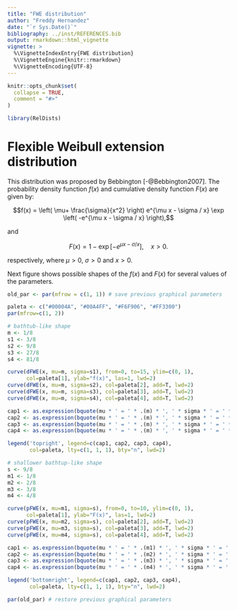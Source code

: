---
title: "FWE distribution"
author: "Freddy Hernandez"
date: "`r Sys.Date()`"
bibliography: ../inst/REFERENCES.bib
output: rmarkdown::html_vignette
vignette: >
  %\VignetteIndexEntry{FWE distribution}
  %\VignetteEngine{knitr::rmarkdown}
  %\VignetteEncoding{UTF-8}
---

```{r, include = FALSE}
knitr::opts_chunk$set(
  collapse = TRUE,
  comment = "#>"
)
```

```{r setup}
library(RelDists)
```

# Flexible Weibull extension distribution
This distribution was proposed by Bebbington [-@Bebbington2007]. The probability density function $f(x)$ and cumulative density function $F(x)$ are given by:

$$f(x) = \left( \mu+ \frac{\sigma}{x^2} \right) e^{\mu x - \sigma / x} \exp \left( -e^{\mu x - \sigma / x} \right),$$   

and

$$F(x) = 1 - \exp[-e^{\mu x - \sigma / x}], \quad x > 0.$$

respectively, where $\mu > 0$, $\sigma > 0$ and $x > 0$.

Next figure shows possible shapes of the $f(x)$ and $F(x)$ for several values of the parameters.

```{r fig.height=5, fig.width=8, echo=FALSE}
old_par <- par(mfrow = c(1, 1)) # save previous graphical parameters

paleta <- c("#00004A", "#00A4FF", "#F6F906", "#FF3300")
par(mfrow=c(1, 2))

# bathtub-like shape
m <- 1/8
s1 <- 3/8
s2 <- 9/8
s3 <- 27/8
s4 <- 81/8

curve(dFWE(x, mu=m, sigma=s1), from=0, to=15, ylim=c(0, 1), 
      col=paleta[1], ylab="f(x)", las=1, lwd=2)
curve(dFWE(x, mu=m, sigma=s2), col=paleta[2], add=T, lwd=2)
curve(dFWE(x, mu=m, sigma=s3), col=paleta[3], add=T, lwd=2)
curve(dFWE(x, mu=m, sigma=s4), col=paleta[4], add=T, lwd=2)

cap1 <- as.expression(bquote(mu * ' = ' * .(m) * ', ' * sigma * ' = ' * .(s1)))
cap2 <- as.expression(bquote(mu * ' = ' * .(m) * ', ' * sigma * ' = ' * .(s2)))
cap3 <- as.expression(bquote(mu * ' = ' * .(m) * ', ' * sigma * ' = ' * .(s3)))
cap4 <- as.expression(bquote(mu * ' = ' * .(m) * ', ' * sigma * ' = ' * .(s4)))

legend('topright', legend=c(cap1, cap2, cap3, cap4), 
       col=paleta, lty=c(1, 1, 1), bty="n", lwd=2)

# shallower bathtup-like shape
s <- 9/8
m1 <- 1/8
m2 <- 2/8
m3 <- 3/8
m4 <- 4/8

curve(pFWE(x, mu=m1, sigma=s), from=0, to=10, ylim=c(0, 1), 
      col=paleta[1], ylab="F(x)", las=1, lwd=2)
curve(pFWE(x, mu=m2, sigma=s), col=paleta[2], add=T, lwd=2)
curve(pFWE(x, mu=m3, sigma=s), col=paleta[3], add=T, lwd=2)
curve(pFWE(x, mu=m4, sigma=s), col=paleta[4], add=T, lwd=2)

cap1 <- as.expression(bquote(mu * ' = ' * .(m1) * ', ' * sigma * ' = ' * .(s)))
cap2 <- as.expression(bquote(mu * ' = ' * .(m2) * ', ' * sigma * ' = ' * .(s)))
cap3 <- as.expression(bquote(mu * ' = ' * .(m3) * ', ' * sigma * ' = ' * .(s)))
cap4 <- as.expression(bquote(mu * ' = ' * .(m4) * ', ' * sigma * ' = ' * .(s)))

legend('bottomright', legend=c(cap1, cap2, cap3, cap4), 
       col=paleta, lty=c(1, 1, 1), bty="n", lwd=2)

par(old_par) # restore previous graphical parameters
```


